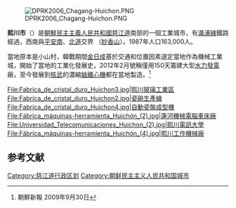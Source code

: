 [[File:DPRK2006_Chagang-Huichon.PNG|right]]

'''熙川市'''（{{kor|諺=희천시|漢=熙川市|羅=Hŭichŏn si|f=y}}）是[[朝鮮民主主義人民共和國|朝鮮民主主義人民共和國]][[慈江道|慈江道]]南部的一個工業城市，有[[滿浦線|滿浦線]]鐵路經過，西南與[[平安南道|平安南]]、[[平安北道|北道]]交界 （[[妙香山|妙香山]]）。1987年人口163,000人。

當地原本是小山村，韓戰期間[[金日成|金日成]]基於交通和位置因素選定當地作為機械工業城，開始了當地的工業化發展史，2012年2月號稱僅用150天籌建大型[[水力發電|水力發電]]廠，至今發展到[[核武|核武]]的濃縮[[氣體離心法|鈾離心機]]都在當地製造。<ref>朝鮮新報 2009年9月30日</ref>

<gallery>
File:Fabrica_de_cristal_duro_Huichon3.jpg|熙川玻璃工業區
File:Fabrica_de_cristal_duro_Huichon2.jpg|瓷碗生產線
File:Fabrica_de_cristal_duro_Huichon4.jpg|自動瓷盤成型機
File:Fábrica_máquinas-herramienta_Huichón_(2).jpg|蓮河機械電腦車床廠
File:Universidad_Telecomunicaciones_Huichon_(2).jpg|熙川電訊大學
File:Fábrica_máquinas-herramienta_Huichón_(4).jpg|熙川工作機械廠
</gallery>

==参考文献==
{{reflist}}

{{慈江道行政區劃}}
{{DEFAULTSORT:Huichon-si}}
[[Category:慈江道行政区划|Category:慈江道行政区划]]
[[Category:朝鲜民主主义人民共和国城市|Category:朝鲜民主主义人民共和国城市]]